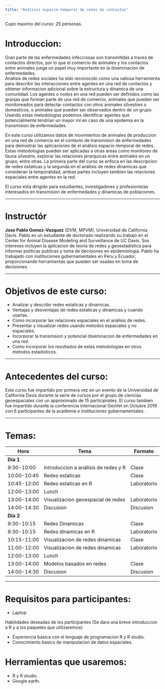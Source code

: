 ```yaml
---
title: "Análisis espacio-temporal de redes de contactos"
---
```


Cupo maximo del curso: 25 personas.  

# Introduccion:

Gran parte de las enfermedades infecciosas son transmitidas a traves de contactos directos, por lo que el comercio de animales y los contactos entre animales juega un papel muy importante en la diseminacion de enfermedades.  
Análisis de redes sociales ha sido reconocido como una valiosa herramienta para describir las interacciones entre agentes en una red de contactos y obtener informacion adicional sobre la estructura y dinamica de una comunidad. Los agentes o nodos en una red pueden ser definidos como las granjas que forman parte de una red de comercio, animales que pueden ser monitoreados para detectar contactos con otros animales silvestres o domesticos, o animales que pueden ser observados dentro de un grupo. Usando estas metodologias podemos identificar agentes que potencialmente tendrian un mayor rol en caso de una epidemia en la transmision de enfermedades.  

En este curso utilizamos datos de movimientos de animales de produccion en una red de comercio en el contexto de transmision de enfermedades para demostrar las aplicaciones de el análisis espacio-temporal de redes. Estas metodologias pueden ser aplicadas a otras areas como monitoreo de fauna silvestre, explorar las relaciones jerarquicas entre animales en un grupo, entre otras. La primera parte del curso se enfoca en las descripcion de redes estaticas y la segunda en el análisis de redes dinamicas que consideran la temporalidad, ambas partes incluyen tambien las relaciones espaciales entre agentes en la red.  

El curso esta dirigido para estudiantes, investigadores y profesionistas interesados en transmision de enfermedades y dinamicas de poblaciones.

________

# Instructór

**Jose Pablo Gomez-Vazquez** (DVM, MPVM), Universidad de California Davis. Pablo es un estudiante de doctorado realizando su trabajo en el Center for Animal Disease Modeling and Surveillance de UC Davis. Sus intereses incluyen la aplicacion de teoria de redes y geoestadistica para informar politicas publicas y toma de decisiones en epidemiologia. Pablo ha trabajado con instituciones gubernamentales en Peru y Ecuador, proporcionando herramientas que pueden ser usadas en toma de decisiones.  

________


# Objetivos de este curso:

 - Analizar y describir redes estaticas y dinamicas.
 - Ventajas y desventajas de redes estaticas y dinamicas y cuando usarlas.
 - Como incorporar las relaciones espaciales en el análisis de redes.
 - Presentar y visualizar redes usando metodos espaciales y no espaciales.
 - Incorporar la transmision y potencial diseminacion de enfermedades en una red.
 - Como incorporar los resultados de estas metodologias en otros metodos estadisticos.
 
________


# Antecedentes del curso:

Este curso fue impartido por primera vez en un evento de la Universidad de California Davis durante la serie de cursos por el grupo de ciencias geoespaciales con un approximado de 15 participnates. El curso tambien fue impartido durante la conferencia internacional GeoVet en Octubre 2019 con 6 participantes de la academia e instituciones gubernamentales.  

________

# Temas:

<!-- ## Formato de un día:   -->

<!-- |Hora       |Tema                                  | -->
<!-- |-----------|--------------------------------------| -->
<!-- |8:30-9:30  |Introduccion a análisis de redes y R  | -->
<!-- |9:30--10:30|Redes estaticas                       | -->
<!-- |10:30-10:45|Break                                 | -->
<!-- |10:45-12:00|Visualización de redes                | -->
<!-- |12:00-13:00|Comida                                | -->
<!-- |13:00-14:00|Visualización Geoespacial de redes    | -->
<!-- |14:00-15:00|Análisis de redes dinamicas           | -->
<!-- |15:00-15:15|Break                                 | -->
<!-- |15:15-16:30|Visualización de redes dinámicas      | -->
<!-- |16:30-17:00|Extensiones de aplicaciónes           | -->
  
  


<!-- **Introducción.** Objetivos del curso, conceptos basicos, el tipo de datos y herramientas que usaremos.   -->

<!-- **Redes Estaticas.** Introducción a teoría de redes, terminología, medidas de centralidad y estadisticas de la red, detección de comunidades y ejemplos.   -->

<!-- **Visualización de redes** Usaremos R para importar y analyzar los datos proporcionados. Dentro del análisis obtendremos estadisticas de la ed, medidas de centralidad y haremos deteccion de comunidades que posteriormente usaremos para crear figuras informativas con la informacion de la red.   -->

<!-- **Visualizacion geoespacial de redes.**  Usaremos sistemas de informacion geografica para representar espacialmente la red usando herramientas de libre acceso como R, OpenRoute service y Google Earth.   -->

<!-- **Analisis de redes dinamicas.** Introduciremos a como analysar redes agregando el componente temporal y estadisticas de redes dinamicas.   -->

<!-- **Visualizacion de Redes Dinamicas.** Metodos para una visualizacion effectiva de redes dinamicas agregando el componente espacial.   -->

<!-- **Discusión final.** Cerraremos con una discusion sobre cuando usar redes estaticas vs dinamicas y futuras aplicaciones.   -->



|Hora       |Tema                                  |Formato     |
|-----------|--------------------------------------|------------|
|**Día 1**  |                                      |            |
|9:30-10:00 |Introduccion a análisis de redes y R  |Clase       |
|10:00-10:45|Redes estaticas                       |Clase       |
|10:45-12:00|Redes estaticas en R                  |Laboratorio |
|12:00-13:00|Lunch                                 |            |
|13:00-14:00|Visualizacion geoespacial de redes    |Laboratorio |
|14:00-14:30|Discusion                             |Discusion   |
|**Día 2**  |                                      |            |
|9:30-10:15 |Redes Dinamicas                       |Clase       |
|9:30-10:15 |Redes dinamicas en R                  |Laboratorio |
|10:15-11:00|Visualizacion de redes dinamicas      |Clase       |
|11:00-12:00|Visualizacion de redes dinamicas      |Laboratorio |
|12:00-13:00|Lunch                                 |            |
|13:00-14:00|Modelos basados en redes              |Clase       |
|14:00-14:30|Discusion                             |Discusion   |


<!-- **Introduccion a análisis de redes y R** Motivacion de por que estmos interesadon en analisis de redes y ventajas de usar R para analizar los datos. Hablaremos de como definir una red e introduciremos las metodologias que usaremos en el curso.   -->

<!-- **Redes estaticas** Introduccion a la teoria de redes, metodos de muestreo, terminologia, estadisticas globales y locales de la red, deteccion de comunidades y ejemplos de aplicaciones.   -->

<!-- **Visualizacion de redes** Usaremos R para importar y analyzar los datos proporcionados. Dentro del análisis obtendremos estadisticas de la red, medidas de centralidad y haremos deteccion de comunidades que posteriormente usaremos para crear visualizaciones con la informacion de la red.   -->

<!-- **Visualizacion geoespacial de redes.**  Usaremos sistemas de informacion geografica para representar espacialmente la red usando herramientas de libre acceso como R, OpenRoute service y Google Earth.   -->

________


# Requisitos para participantes:
  - Laptop
  
  Habilidades deseadas de los participantes (Se dara una breve introduccion a R y a los paquetes que utilizaremos): 
  
  - Experiencia basica con el lenguaje de programacion R y R studio.
  - Conocimiento basico de manipulacion de datos espaciales.
  
# Herramientas que usaremos:
  - R y R studio.
  - Google earth. 
